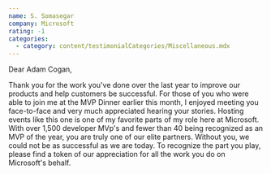 ```yaml
---
name: S. Somasegar
company: Microsoft
rating: -1
categories:
  - category: content/testimonialCategories/Miscellaneous.mdx
---
```


Dear Adam Cogan,

Thank you for the work you've done over the last year to improve our products and help customers be successful. For those of you who were able to join me at the MVP Dinner earlier this month, I enjoyed meeting you face-to-face and very much appreciated hearing your stories. Hosting events like this one is one of my favorite parts of my role here at Microsoft.
With over 1,500 developer MVp's and fewer than 40 being recognized as an MVP of the year, you are truly one of our elite partners. Without you, we could not be as successful as we are today. To recognize the part you play, please find a token of our appreciation for all the work you do on Microsoft's behalf.
